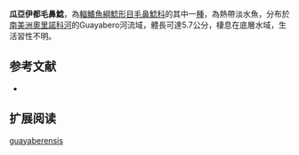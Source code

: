 {{Speciesbox
| name = 瓜亞伊都毛鼻鯰
| image = 
| image_width = 
| status = NE
| status_system = IUCN3.1
| genus = Ituglanis
| species = guayaberensis
| authority = Dahl, 1960
| synonyms = *''Pygidium metae guayaberensis'', Dahl, 1960
}}

'''瓜亞伊都毛鼻鯰'''，為[[輻鰭魚綱|輻鰭魚綱]][[鯰形目|鯰形目]][[毛鼻鯰科|毛鼻鯰科]]的其中一[[種|種]]，為熱帶淡水魚，分布於[[南美洲|南美洲]][[奧里諾科河|奧里諾科河]]的Guayabero河流域，體長可達5.7公分，棲息在底層水域，生活習性不明。

==参考文献==
*{{FishBase_species|genus=Ituglanis|species=guayaberensis|year=2014|month=10}}

== 扩展阅读 ==
{{refbegin}}
{{wikispecies-inline|Ituglanis guayaberensis|瓜亞伊都毛鼻鯰}}
{{refend}}
{{Taxonbar|from=Q6432122}}

[[Category:伊都毛鼻鯰属|guayaberensis]]


{{鯰形目小作品}}